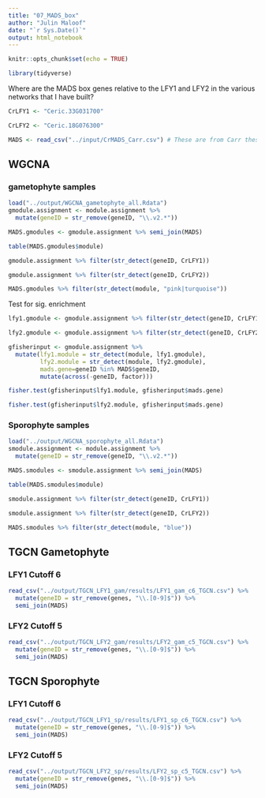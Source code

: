 ```yaml
---
title: "07_MADS_box"
author: "Julin Maloof"
date: "`r Sys.Date()`"
output: html_notebook
---
```


```r
knitr::opts_chunk$set(echo = TRUE)
```

```r
library(tidyverse)
```


Where are the MADS box genes relative to the LFY1 and LFY2 in the various networks that I have built?

```r
CrLFY1 <- "Ceric.33G031700"

CrLFY2 <- "Ceric.18G076300"
```


```r
MADS <- read_csv("../input/CrMADS_Carr.csv") # These are from Carr thesis
```
## WGCNA

### gametophyte samples
```r
load("../output/WGCNA_gametophyte_all.Rdata")
gmodule.assignment <- module.assignment %>%
  mutate(geneID = str_remove(geneID, "\\.v2.*"))
```

```r
MADS.gmodules <- gmodule.assignment %>% semi_join(MADS)
```

```r
table(MADS.gmodules$module)
```

```r
gmodule.assignment %>% filter(str_detect(geneID, CrLFY1))
```

```r
gmodule.assignment %>% filter(str_detect(geneID, CrLFY2))
```

```r
MADS.gmodules %>% filter(str_detect(module, "pink|turquoise"))
```

Test for sig. enrichment


```r
lfy1.gmodule <- gmodule.assignment %>% filter(str_detect(geneID, CrLFY1)) %>% pull(module)

lfy2.gmodule <- gmodule.assignment %>% filter(str_detect(geneID, CrLFY2)) %>% pull(module)

gfisherinput <- gmodule.assignment %>%
  mutate(lfy1.module = str_detect(module, lfy1.gmodule),
         lfy2.module = str_detect(module, lfy2.gmodule),
         mads.gene=geneID %in% MADS$geneID,
         mutate(across(-geneID, factor)))
```


```r
fisher.test(gfisherinput$lfy1.module, gfisherinput$mads.gene)
```
```r
fisher.test(gfisherinput$lfy2.module, gfisherinput$mads.gene)
```

### Sporophyte samples
```r
load("../output/WGCNA_sporophyte_all.Rdata")
smodule.assignment <- module.assignment %>%
  mutate(geneID = str_remove(geneID, "\\.v2.*"))
```

```r
MADS.smodules <- smodule.assignment %>% semi_join(MADS)
```
```r
table(MADS.smodules$module)
```



```r
smodule.assignment %>% filter(str_detect(geneID, CrLFY1))
```
```r
smodule.assignment %>% filter(str_detect(geneID, CrLFY2))
```
```r
MADS.smodules %>% filter(str_detect(module, "blue"))
```


## TGCN Gametophyte

### LFY1 Cutoff 6

```r
read_csv("../output/TGCN_LFY1_gam/results/LFY1_gam_c6_TGCN.csv") %>% 
  mutate(geneID = str_remove(genes, "\\.[0-9]$")) %>%
  semi_join(MADS)
```

### LFY2 Cutoff 5

```r
read_csv("../output/TGCN_LFY2_gam/results/LFY2_gam_c5_TGCN.csv") %>%
  mutate(geneID = str_remove(genes, "\\.[0-9]$")) %>%
  semi_join(MADS)
```

## TGCN Sporophyte

### LFY1 Cutoff 6

```r
read_csv("../output/TGCN_LFY1_sp/results/LFY1_sp_c6_TGCN.csv") %>% 
  mutate(geneID = str_remove(genes, "\\.[0-9]$")) %>%
  semi_join(MADS)
```

### LFY2 Cutoff 5

```r
read_csv("../output/TGCN_LFY2_sp/results/LFY2_sp_c5_TGCN.csv") %>%
  mutate(geneID = str_remove(genes, "\\.[0-9]$")) %>%
  semi_join(MADS)
```
